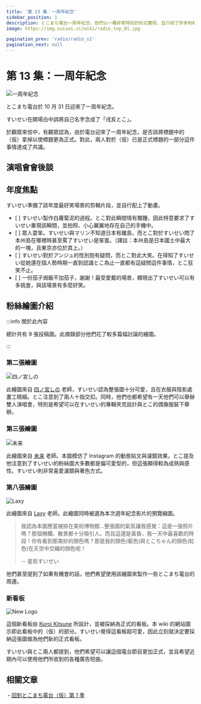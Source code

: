 ```yaml
---
title: '第 13 集：一周年紀念'
sidebar_position: 1
description: とこまち電台一周年紀念。他們以一種非常特別的形式慶祝，並介紹了許多粉絲作品。
image: https://img.suisei.cc/wiki/radio_top_01.jpg

pagination_prev: 'radio/radio_s1'
pagination_next: null
---
```



# 第 13 集：一周年紀念

<Date D="2021-10-31" />

![一周年紀念](/img/radio/20211031_01.jpg)

> <YTLink Id="Ql5YkeQ6iDg" />

とこまち電台於 10 月 31 日迎來了一周年紀念。

すいせい在開場白中誤將自己名字念成了「戌亥とこ」。

於觀眾來信中，有觀眾認為，由於電台迎來了一周年紀念，是否該將標題中的（仮）拿掉以使標題更為正式。對此，兩人對於（仮）已是正式標題的一部分這件事情達成了共識。

## 演唱會會後談

<FYI Topic="Stellar into the GALAXY" Desc="/topics/suisei_galaxy#after-talk" />

## 年度焦點

すいせい準備了該年度最好笑場景的剪輯片段，並自行配上了動畫。

- [ <YTTime Id="Ql5YkeQ6iDg" Time="15:27" /> ] すいせい製作白蘿蔔泥的過程。とこ對此瞬間情有獨鍾，因此特意要求了すいせい重現該瞬間，並拍照、小心翼翼地存在自己的手機中。
- [ <YTTime Id="Ql5YkeQ6iDg" Time="17:54" /> ] 眾人耍笨。すいせい與マリン不知道日本有離島，而とこ對於すいせい問了本州島在哪裡時甚至罵了すいせい是笨蛋。（譯註：本州島是日本國土中最大的一塊，且東京亦位於其上。）
- [ <YTTime Id="Ql5YkeQ6iDg" Time="20:49" /> ] すいせい對於アンジュ的性別抱有疑問，而とこ對此大笑。在得知了すいせい從她還在個人勢時期一直到認識とこ為止一直都有這疑問這件事情，とこ狂笑不止。
- [ <YTTime Id="Ql5YkeQ6iDg" Time="24:18" /> ] 一份茄子焗飯不加茄子，謝謝！最受愛戴的場景，顯現出了すいせい可以有多挑食，與該場景有多麼好笑。

## 粉絲繪圖介紹

:::info 關於此內容

總計共有 9 張投稿圖。此摘錄部分他們花了較多篇幅討論的繪圖。

:::

### 第二張繪圖

![四ノ宮しの](/img/radio/20211031_02.jpg)

> <YTTime Id="Ql5YkeQ6iDg" Time="32:58" Desc="第二張繪圖" />

此繪圖來自 [<SNSIcon Name="twitter" /> 四ノ宮しの](https://twitter.com/sinosino141/status/1413111074363113475) 老師，すいせい認為整張圖十分可愛，且在衣服與陰影處畫工精細。とこ注意到了兩人十指交扣。同時，他們也都希望有一天他們可以舉辦雙人演唱會，特別是希望可以在すいせい的專輯夾克設計與とこ的偶像服裝下舉辦。

### 第三張繪圖

![未来](/img/radio/20211031_03.jpg)

> <YTTime Id="Ql5YkeQ6iDg" Time="34:20" Desc="第三張繪圖" />

此繪圖來自 [<SNSIcon Name="twitter" /> 未来](https://twitter.com/_MIRAI99/status/1449125357781540866) 老師。本圖模仿了 Instagram 的動態貼文與濾鏡效果。とこ提及他注意到了すいせい的粉絲圖大多數都是偏可愛型的，但這張顯得較為成熟與感性。すいせい則非常喜愛濾鏡與著色方式。

### 第八張繪圖

![Laxy](/img/radio/20211031_04.jpg)

> <YTTime Id="Ql5YkeQ6iDg" Time="45:40" Desc="第八張繪圖" />

此繪圖來自 [<SNSIcon Name="twitter" /> Laxy](https://twitter.com/laxyiii/status/1451854024609714183) 老師。此繪圖同時被選為本次週年紀念影片的預覽縮圖。

> 我認為本圖應當被掛在美術博物館...整張圖的氣氛讓我感覺：這是一張照片嗎？那個柵欄、散景都十分吸引人。而且這還是黃昏，我一天中最喜歡的時段！你有看到那美妙的顏色嗎？那是我的顏色(藍色)與とこちゃん的顏色(紅色)在天空中交織的顏色呢！
>
> -- 星街すいせい

他們甚至提到了如果有機會的話，他們希望使用該繪圖來製作一些とこまち電台的周邊。

### 新看板

![New Logo](/img/radio/20211031_05.jpg)

> <YTTime Id="Ql5YkeQ6iDg" Time="47:37" Desc="新看板" />

這個新看板由 [<SNSIcon Name="twitter" /> Kuroi Kitsune](https://twitter.com/SensaiWorks/status/1452644622702825476) 所設計，並被採納為正式的看板。本 wiki 的網站圖示即此看板中的（仮）的部分。すいせい覺得這看板超可愛，因此立刻就決定要採納這張圖做為他們新的正式看板。

すいせい與とこ兩人都提到，他們希望可以讓這個電台節目更加正式，並且希望近期內可以使用他們所收到的各種廣告短曲。

## 相關文章

・[回到とこまち電台（仮）第 1 季](/zh-TW/radio/tokomachi_radio_s1#第一季的總結)
